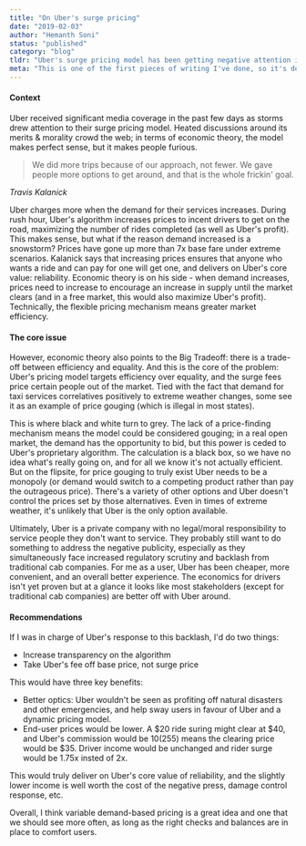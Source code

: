 ```yaml
---
title: "On Uber's surge pricing"
date: "2019-02-03"
author: "Hemanth Soni"
status: "published"
category: "blog"
tldr: "Uber's surge pricing model has been getting negative attention in the press. It makes sense but prioritizes efficiency over equality. Uber can keep the economic-incentive benefits of the model alive while addressing criticism by calculating their split only on base fares."
meta: "This is one of the first pieces of writing I've done, so it's definitely a bit rough around the edges. Moving forward, I'd like to focus more on evergreen content than point-in-time commentary."
---
```


#### Context

Uber received significant media coverage in the past few days as storms drew attention to their surge pricing model. Heated discussions around its merits & morality crowd the web; in terms of economic theory, the model makes perfect sense, but it makes people furious.

> We did more trips because of our approach, not fewer. We gave people more options to get around, and that is the whole frickin' goal.

*Travis Kalanick*

Uber charges more when the demand for their services increases. During rush hour, Uber's algorithm increases prices to incent drivers to get on the road, maximizing the number of rides completed (as well as Uber's profit). This makes sense, but what if the reason demand increased is a snowstorm? Prices have gone up more than 7x base fare under extreme scenarios. Kalanick says that increasing prices ensures that anyone who wants a ride and can pay for one will get one, and delivers on Uber's core value: reliability. Economic theory is on his side - when demand increases, prices need to increase to encourage an increase in supply until the market clears (and in a free market, this would also maximize Uber's profit). Technically, the flexible pricing mechanism means greater market efficiency.

#### The core issue

However, economic theory also points to the Big Tradeoff: there is a trade-off between efficiency and equality. And this is the core of the problem: Uber's pricing model targets efficiency over equality, and the surge fees price certain people out of the market. Tied with the fact that demand for taxi services correlatives positively to extreme weather changes, some see it as an example of price gouging (which is illegal in most states).

This is where black and white turn to grey. The lack of a price-finding mechanism means the model could be considered gouging; in a real open market, the demand has the opportunity to bid, but this power is ceded to Uber's proprietary algorithm. The calculation is a black box, so we have no idea what's really going on, and for all we know it's not actually efficient. But on the flipsite, for price gouging to truly exist Uber needs to be a monopoly (or demand would switch to a competing product rather than pay the outrageous price). There's a variety of other options and Uber doesn't control the prices set by those alternatives. Even in times of extreme weather, it's unlikely that Uber is the only option available.

Ultimately, Uber is a private company with no legal/moral responsibility to service people they don't want to service. They probably still want to do something to address the negative publicity, especially as they simultaneously face increased regulatory scrutiny and backlash from traditional cab companies. For me as a user, Uber has been cheaper, more convenient, and an overall better experience. The economics for drivers isn't yet proven but at a glance it looks like most stakeholders (except for traditional cab companies) are better off with Uber around.

#### Recommendations

If I was in charge of Uber's response to this backlash, I'd do two things:
- Increase transparency on the algorithm
- Take Uber's fee off base price, not surge price

This would have three key benefits:
- Better optics: Uber wouldn't be seen as profiting off natural disasters and other emergencies, and help sway users in favour of Uber and a dynamic pricing model.
- End-user prices would be lower. A $20 ride suring might clear at $40, and Uber's commission would be $10 (25%). Taking only the base fee ($5) means the clearing price would be $35. Driver income would be unchanged and rider surge would be 1.75x insted of 2x.

This would truly deliver on Uber's core value of reliability, and the slightly lower income is well worth the cost of the negative press, damage control response, etc.

Overall, I think variable demand-based pricing is a great idea and one that we should see more often, as long as the right checks and balances are in place to comfort users.